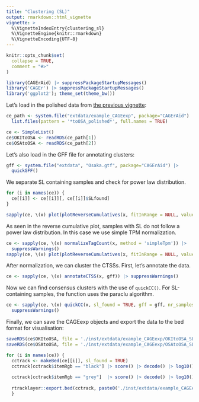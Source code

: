```yaml
---
title: "Clustering (SL)"
output: rmarkdown::html_vignette
vignette: >
  %\VignetteIndexEntry{clustering_sl}
  %\VignetteEngine{knitr::rmarkdown}
  %\VignetteEncoding{UTF-8}
---
```


```r
knitr::opts_chunk$set(
  collapse = TRUE,
  comment = "#>"
)
```

```r
library(CAGErAid) |> suppressPackageStartupMessages()
library('CAGEr') |> suppressPackageStartupMessages()
library('ggplot2'); theme_set(theme_bw())
```

Let's load in the polished data from [the previous vignette](vignettes/loading_polishing.Rmd):

```r
ce_path <- system.file("extdata/example_CAGEexp", package="CAGErAid") |>
  list.files(pattern = '*toOSA_polished*', full.names = TRUE)

ce <- SimpleList()
ce$OKItoOSA <- readRDS(ce_path[1])
ce$OSAtoOSA <- readRDS(ce_path[2])
```

Let's also load in the GFF file for annotating clusters:

```r
gff <- system.file("extdata", "Osaka.gtf", package="CAGErAid") |> 
  quickGFF()
```

We separate SL containing samples and check for power law distribution.

```r

for (i in names(ce)) {
  ce[[i]] <- ce[[i]][, ce[[i]]$SLfound]
}

sapply(ce, \(x) plot(plotReverseCumulatives(x, fitInRange = NULL, values = 'raw')))

```

As seen in the reverse cumulative plot, samples with SL do not follow a power law distribution. In this case we use simple TPM normalization.

```r

ce <- sapply(ce, \(x) normalizeTagCount(x, method = 'simpleTpm')) |>
  suppressWarnings()
sapply(ce, \(x) plot(plotReverseCumulatives(x, fitInRange = NULL, values = 'normalized')))

```

After normalization, we can cluster the CTSSs. First, let's annotate the data.

```r
ce <- sapply(ce, \(x) annotateCTSS(x, gff)) |> suppressWarnings()
```

Now we can find consensus clusters with the use of `quickCC()`. For SL-containing samples, the function uses the paraclu algorithm.

```r
ce <- sapply(ce, \(x) quickCC(x, sl_found = TRUE, gff = gff, nr_samples = 1)) |> 
  suppressWarnings()
```

Finally, we can save the CAGEexp objects and export the data to the bed format for visualisation:

```r
saveRDS(ce$OKItoOSA, file = './inst/extdata/example_CAGEexp/OKItoOSA_SL.rds')
saveRDS(ce$OSAtoOSA, file = './inst/extdata/example_CAGEexp/OSAtoOSA_SL.rds')

for (i in names(ce)) {
  cctrack <- makeBed(ce[[i]], sl_found = TRUE)
  cctrack[cctrack$itemRgb == "black"] |> score() |> decode() |> log10() |> hist(br =
                                                                                 100)
  cctrack[cctrack$itemRgb == "grey"]  |> score() |> decode() |> log10() |> hist(br =
                                                                                 100)
  rtracklayer::export.bed(cctrack, paste0('./inst/extdata/example_CAGEexp/clusters_sl_', i, '.bed'))
  }
```
